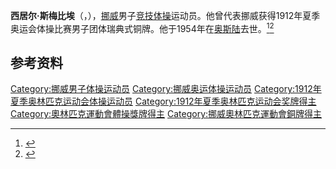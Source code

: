 {{NoteTA|G1=Sports}}
'''西居尔·斯梅比埃'''（{{lang-no|Sigurd Smebye}}，{{bd|1886年|3月16日|1954年|6月7日}}），[[挪威|挪威]]男子[[竞技体操|竞技体操]]运动员。他曾代表挪威获得1912年夏季奥运会体操比赛男子团体瑞典式铜牌。他于1954年在[[奥斯陆|奥斯陆]]去世。<ref>{{Cite web|title=Sigurd SMEBYE|url=https://www.olympic.org/sigurd-smebye|accessdate=2021-03-31|work=International Olympic Committee|archive-date=2017-11-17|archive-url=https://web.archive.org/web/20171117022009/https://www.olympic.org/Sigurd-Smebye|dead-url=no}}</ref><ref>{{cite web|url=https://www.olympedia.org/athletes/30845|title=Sigurd Smebye|work=Olympedia|accessdate=2021-04-01|archive-date=2021-04-19|archive-url=https://web.archive.org/web/20210419053117/https://www.olympedia.org/athletes/30845|dead-url=no}}</ref>

== 参考资料 ==
{{reflist}}

{{Authority control}}
{{DEFAULTSORT:Smebye, Sigurd}}
[[Category:挪威男子体操运动员|Category:挪威男子体操运动员]]
[[Category:挪威奥运体操运动员|Category:挪威奥运体操运动员]]
[[Category:1912年夏季奥林匹克运动会体操运动员|Category:1912年夏季奥林匹克运动会体操运动员]]
[[Category:1912年夏季奥林匹克运动会奖牌得主|Category:1912年夏季奥林匹克运动会奖牌得主]]
[[Category:奧林匹克運動會體操獎牌得主|Category:奧林匹克運動會體操獎牌得主]]
[[Category:挪威奧林匹克運動會銅牌得主|Category:挪威奧林匹克運動會銅牌得主]]